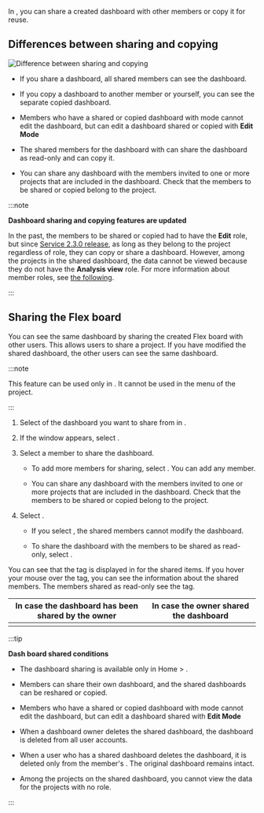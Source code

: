 In <Cmdname sid="integratedFlexboard" className="uitext" />, you can share a created dashboard with other members or copy it for reuse.

## Differences between sharing and copying

![Difference between sharing and copying](/img/flexboard-compare-sharing-copy.png)

- If you share a dashboard, all shared members can see the dashboard.

- If you copy a dashboard to another member or yourself, you can see the separate copied dashboard.

- Members who have a shared or copied dashboard with <Cmdname sid="read_only" className="uitext" /> mode cannot edit the dashboard, but can edit a dashboard shared or copied with <b>Edit Mode</b>

- The shared members for the dashboard with <Cmdname sid="read_only" className="uitext" /> can share the dashboard as read-only and can copy it.

- You can share any dashboard with the members invited to one or more projects that are included in the dashboard. Check that the members to be shared or copied belong to the project.

  <ImgLang img='flexboard-check-projects.png' desc='Dashboard list' />

:::note

**Dashboard sharing and copying features are updated**

In the past, the members to be shared or copied had to have the **Edit** role, but since [Service 2.3.0 release](../release-notes/service/service-2_3_x), as long as they belong to the project regardless of role, they can copy or share a dashboard. However, among the projects in the shared dashboard, the data cannot be viewed because they do not have the **Analysis view** role. For more information about member roles, see [the following](../project/project-structure#member-auth).

:::

## Sharing the Flex board

You can see the same dashboard by sharing the created Flex board with other users. This allows users to share a project. If you have modified the shared dashboard, the other users can see the same dashboard. 

:::note

This feature can be used only in <Cmdname sid="integratedFlexboard" className="uitext" />. It cannot be used in the <Cmdname sid="flexboard" className="uitext" /> menu of the project.

:::

1. Select <LinkImage img="ico-flexboard-share.svg" className="ico" /> of the dashboard you want to share from <Cmdname sid="dashboard_list" className="uitext" /> in <Cmdname sid="integratedFlexboard" className="uitext" />.

   <ImgLang img="flexboard-share-01.png" desc="Flex board Shared" />

2. If the <Cmdname sid="share_dashboard" className="uitext" /> window appears, select <LinkImage img="ico-add.svg" className="ico" /> <Cmdname sid="account" className="uitext" />.

   <ImgLang img="flexboard-share-02.png" desc="Flex board Shared" />

3. Select a member to share the dashboard.

   <ImgLang img="flexboard-share-06.png" desc="Flex board Shared" />

   - To add more members for sharing, select <LinkImage img="ico-add.svg" className="ico" /> <Cmdname sid="account" className="uitext" />. You can add any member.

   - You can share any dashboard with the members invited to one or more projects that are included in the dashboard. Check that the members to be shared or copied belong to the project.

4. Select <Cmdname sid="share_dashboard" className="uitext" />.

   <ImgLang img="flexboard-share-03.png" desc="Flex board Shared" />

   - If you select <Cmdname sid="read_only" className="uitext" />, the shared members cannot modify the dashboard.

   - To share the dashboard with the members to be shared as read-only, select <Cmdname sid="ITM07634" className="uitext" />.

You can see that the <Cmdname sid="shared" className="uitext" /> tag is displayed in <Cmdname sid="dashboard_list" className="uitext" /> for the shared items. If you hover your mouse over the <Cmdname sid="shared" className="uitext" /> tag, you can see the information about the shared members. The members shared as read-only see the <Cmdname sid="read_only" className="uitext" /> tag.

| In case the dashboard has been shared by the owner                | In case the owner shared the dashboard                            |
| ----------------------------------------------------------------- | ----------------------------------------------------------------- |
| <ImgLang img="flexboard-share-04.png" desc="Flex board Shared" /> | <ImgLang img="flexboard-share-05.png" desc="Flex board Shared" /> |

:::tip

**Dash board shared conditions**

- The dashboard sharing is available only in Home &gt; <Cmdname sid="integratedFlexboard" className="uitext" />.

- Members can share their own dashboard, and the shared dashboards can be reshared or copied.

- Members who have a shared or copied dashboard with <Cmdname sid="read_only" className="uitext" /> mode cannot edit the dashboard, but can edit a dashboard shared with <b>Edit Mode</b>

- When a dashboard owner deletes the shared dashboard, the dashboard is deleted from all user accounts.

- When a user who has a shared dashboard deletes the dashboard, it is deleted only from the member's <Cmdname sid="dashboard_list" className="uitext" />. The original dashboard remains intact.

- Among the projects on the shared dashboard, you cannot view the data for the projects with no <Cmdname sid="view_and_analysis" className="b600" /> role.

:::
